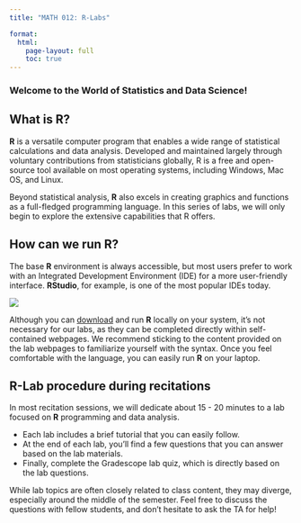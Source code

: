```yaml
---
title: "MATH 012: R-Labs"

format:
  html:
    page-layout: full
    toc: true
---
```


### Welcome to the World of Statistics and Data Science!

## What is **R**?

**R** is a versatile computer program that enables a wide range of statistical calculations and data analysis. Developed and maintained largely through voluntary contributions from statisticians globally, R is a free and open-source tool available on most operating systems, including Windows, Mac OS, and Linux.

Beyond statistical analysis, **R** also excels in creating graphics and functions as a full-fledged programming language. In this series of labs, we will only begin to explore the extensive capabilities that R offers.

## How can we run **R**?

The base **R** environment is always accessible, but most users prefer to work with an Integrated Development Environment (IDE) for a more user-friendly interface. **RStudio**, for example, is one of the most popular IDEs today.

![](ricons.png){fig-align="center"}

Although you can [download](https://posit.co/downloads/) and run **R** locally on your system, it's not necessary for our labs, as they can be completed directly within self-contained webpages. We recommend sticking to the content provided on the lab webpages to familiarize yourself with the syntax. Once you feel comfortable with the language, you can easily run **R** on your laptop.

## R-Lab procedure during recitations

In most recitation sessions, we will dedicate about 15 - 20 minutes to a lab focused on **R** programming and data analysis.

-   Each lab includes a brief tutorial that you can easily follow.
-   At the end of each lab, you'll find a few questions that you can answer based on the lab materials.
-   Finally, complete the Gradescope lab quiz, which is directly based on the lab questions.

While lab topics are often closely related to class content, they may diverge, especially around the middle of the semester. Feel free to discuss the questions with fellow students, and don't hesitate to ask the TA for help!
